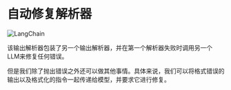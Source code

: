 # 自动修复解析器

![LangChain](https://pica.zhimg.com/50/v2-56e8bbb52aa271012541c1fe1ceb11a2_r.gif 'LangChain中文网')


该输出解析器包装了另一个输出解析器，并在第一个解析器失败时调用另一个LLM来修复任何错误。

但是我们除了抛出错误之外还可以做其他事情。具体来说，我们可以将格式错误的输出以及格式化的指令一起传递给模型，并要求它进行修复。


